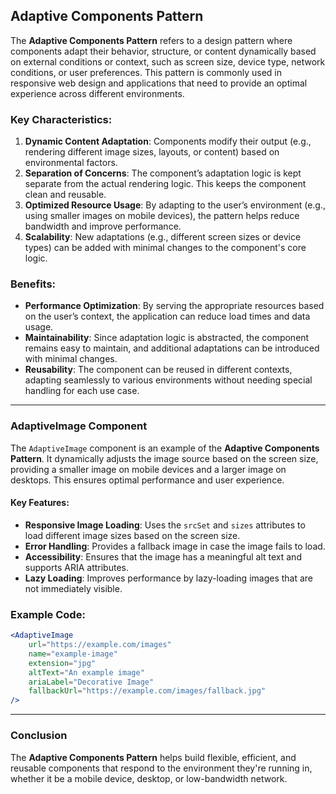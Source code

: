 
<Meta title="Patterns/AdaptiveComponent/Overview" />

## Adaptive Components Pattern

The **Adaptive Components Pattern** refers to a design pattern where components adapt their behavior, structure, or content dynamically based on external conditions or context, such as screen size, device type, network conditions, or user preferences. This pattern is commonly used in responsive web design and applications that need to provide an optimal experience across different environments.

### Key Characteristics:
1. **Dynamic Content Adaptation**: Components modify their output (e.g., rendering different image sizes, layouts, or content) based on environmental factors.
2. **Separation of Concerns**: The component’s adaptation logic is kept separate from the actual rendering logic. This keeps the component clean and reusable.
3. **Optimized Resource Usage**: By adapting to the user’s environment (e.g., using smaller images on mobile devices), the pattern helps reduce bandwidth and improve performance.
4. **Scalability**: New adaptations (e.g., different screen sizes or device types) can be added with minimal changes to the component's core logic.

### Benefits:
- **Performance Optimization**: By serving the appropriate resources based on the user’s context, the application can reduce load times and data usage.
- **Maintainability**: Since adaptation logic is abstracted, the component remains easy to maintain, and additional adaptations can be introduced with minimal changes.
- **Reusability**: The component can be reused in different contexts, adapting seamlessly to various environments without needing special handling for each use case.

---

### AdaptiveImage Component

The `AdaptiveImage` component is an example of the **Adaptive Components Pattern**. It dynamically adjusts the image source based on the screen size, providing a smaller image on mobile devices and a larger image on desktops. This ensures optimal performance and user experience.

#### Key Features:
- **Responsive Image Loading**: Uses the `srcSet` and `sizes` attributes to load different image sizes based on the screen size.
- **Error Handling**: Provides a fallback image in case the image fails to load.
- **Accessibility**: Ensures that the image has a meaningful alt text and supports ARIA attributes.
- **Lazy Loading**: Improves performance by lazy-loading images that are not immediately visible.

### Example Code:

```jsx
<AdaptiveImage
    url="https://example.com/images"
    name="example-image"
    extension="jpg"
    altText="An example image"
    ariaLabel="Decorative Image"
    fallbackUrl="https://example.com/images/fallback.jpg"
/>
```

---

### Conclusion

The **Adaptive Components Pattern** helps build flexible, efficient, and reusable components that respond to the environment they're running in, whether it be a mobile device, desktop, or low-bandwidth network.
